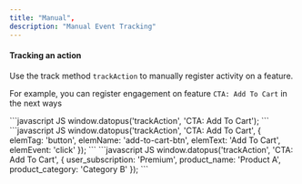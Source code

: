 ```yaml
---
title: "Manual",
description: "Manual Event Tracking"
---
```


#### Tracking an action

Use the track method `trackAction` to manually register activity on a feature.

For example, you can register engagement on feature `CTA: Add To Cart` in the next ways

<AccordionGroup>
  <Accordion title="Context-free" defaultOpen={true}>
    ```javascript JS
    window.datopus('trackAction', 'CTA: Add To Cart');
    ```
  </Accordion>

  <Accordion title="Leverage standard Datopus params to convey action's relation to HTML tag" defaultOpen={true}>
    ```javascript JS
    window.datopus('trackAction', 'CTA: Add To Cart', {
    	elemTag: 'button',
    	elemName: 'add-to-cart-btn',
    	elemText: 'Add To Cart',
      elemEvent: 'click'
    });
    ```
  </Accordion>

  <Accordion title="Add your own context" defaultOpen={true}>
    ```javascript JS
    window.datopus('trackAction', 'CTA: Add To Cart', {
    	user_subscription: 'Premium',
    	product_name: 'Product A',
    	product_category: 'Category B'
    });
    ```
  </Accordion>
</AccordionGroup>